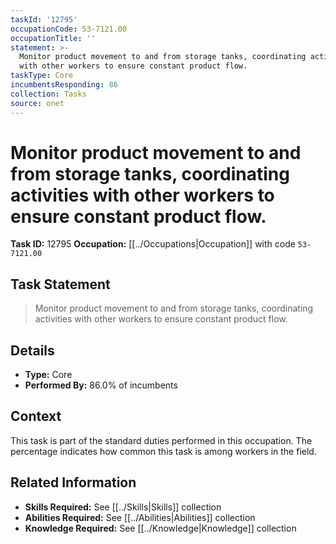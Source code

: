 ```yaml
---
taskId: '12795'
occupationCode: 53-7121.00
occupationTitle: ''
statement: >-
  Monitor product movement to and from storage tanks, coordinating activities
  with other workers to ensure constant product flow.
taskType: Core
incumbentsResponding: 86
collection: Tasks
source: onet
---
```

# Monitor product movement to and from storage tanks, coordinating activities with other workers to ensure constant product flow.

**Task ID:** 12795
**Occupation:** [[../Occupations|Occupation]] with code `53-7121.00`

## Task Statement

> Monitor product movement to and from storage tanks, coordinating activities with other workers to ensure constant product flow.

## Details

- **Type:** Core
- **Performed By:** 86.0% of incumbents

## Context

This task is part of the standard duties performed in this occupation. The percentage indicates how common this task is among workers in the field.

## Related Information

- **Skills Required:** See [[../Skills|Skills]] collection
- **Abilities Required:** See [[../Abilities|Abilities]] collection
- **Knowledge Required:** See [[../Knowledge|Knowledge]] collection
